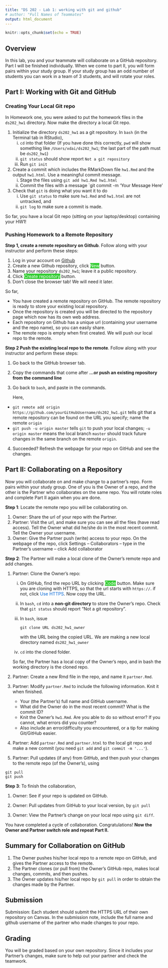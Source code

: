 ```yaml
---
title: "DS 202 - Lab 1: working with git and github"
# author: "Full Names of Teammates"
output: html_document
---
```


```r
knitr::opts_chunk$set(echo = TRUE)
```

## Overview 

In this lab, you and your teammate will collaborate on a GitHub repository. Part I will be finished individually. When we come to part II, you will form pairs within your study group. If your study group has an odd number of students you can work in a team of 3 students, and will rotate your roles. 

## Part I: Working with Git and GitHub

### Creating Your Local Git repo
In Homework one, you were asked to put the homework files in the `ds202_hw1` directory. Now make the directory a local Git repo. 
<!-- You will need the following commands (in Terminal): `git init`, `git add`, and `git commit`.  -->

1. Initialize the directory `ds202_hw1` as a git repository. In `bash` (in the Terminal tab in RStudio),
    i) `cd` into that folder (If you have done this correctly, `pwd` will show something like `/Users/xdai/ds202_hw1`; the last part of the path must be `ds202_hw1`)
    ii) `git status` should show report `Not a git repository`
    iii) Run `git init`
2. Create a commit which includes the RMarkDown file `hw1.Rmd` and the output `hw1.html`. Use a meaningful commit message.
    i) Stage the files using `git add hw1.Rmd hw1.html`
    ii) Commit the files with a message `git commit -m 'Your Message Here'
3. Check that `git` is doing what you want it to do
    i) Use `git status` to make sure `hw1.Rmd` and `hw1.html` are not untracked, and 
    ii) `git log` to make sure a commit is made.
    
So far, you have a local Git repo (sitting on your laptop/desktop) containing your HW1! </span>

### Pushing Homework to a Remote Repository

**Step 1, create a remote repository on Github**. Follow along with your instructor and perform these steps:

1. Log in your account on [Github](https://github.com)
2. Create a new Github repository, click <span style="background:limegreen; color:white">New</span> button.
3. Name your repository `ds202_hw1`; leave it a public repository.
4. Click <span style="background:limegreen; color:white">Create repository</span> button.
5. Don't close the browser tab! We will need it later.

So far, 

- You have created a remote repository on GitHub. The remote repository is ready to store your existing local repository.
- Once the repository is created you will be directed to the repository page which now has its own web address. 
-  Each repository on Github has a unique url (containing your username and the repo name), so you can easily share. 
- The remote repo is empty when first created. We will push our local repo to the remote.
<!--
-  The git history is a detailed history of all the changes made to that file.  One of the features of using Github is the ability to view your repository history which are displayed in the Graphs section of your Github repository page. 
-  At this point in the git history of your `lab1-your-gitname` repository there is only one commit.
-->

**Step 2 Push the existing local repo to the remote**. Follow along with your instructor and perform these steps:

1. Go back to the GitHub browser tab. 

2. Copy the commands that come after **…or push an existing repository from the command line**

3. Go back to `bash`, and paste in the commands.

    Here, 

- `git remote add origin https://github.com/yourGitHubUsername/ds202_hw1.git` tells git that a remote repository can be found on the URL you specify; name the remote `origin`
- `git push -u origin master` tells `git` to push your local changes; `-u origin master` means the local branch `master` should track future changes in the same branch on the remote `origin`.

4. Succeeded? Refresh the webpage for your repo on GitHub and see the changes.


## Part II: Collaborating on a Repository

Now you will collaborate on and make change to a partner's repo. Form pairs within your study group. One of you is the Owner of a repo, and the other is the Partner who collaborates on the same repo. You will rotate roles and complete Part II again when you are done. 

**Step 1**: Locate the remote repo you will be collaborating on. 

1. Owner: Share the url of your repo with the Partner.
2. Partner: Visit the url, and make sure you can see all the files (have read access). Tell the Owner what did he/she do in the most recent commit. Tell the Owner your username. 
3. Owner: Give the Partner push (write) access to your repo. On the webpage of the repo, click Settings -- Collaborators -- type in the Partner's username -- click Add collaborator

**Step 2**: The Partner will make a local clone of the Owner's remote repo and add changes.

1. Partner: Clone the Owner's repo:
    i) On GitHub, find the repo URL by clicking <span style="background:limegreen; color:white"> Code</span>  button. Make sure you are cloning with HTTPS, so that the url starts with `https://`. if not, click <span style="color:#0366d6"> Use HTTPS</span>. Now copy the URL.
    i) In  `bash`, `cd` into a **non-git directory** to store the Owner's repo. Check that `git status` should report "Not a git repository".
    i) In `bash`, issue 
    
        ```
        git clone URL ds202_hw1_owner
        ```
      
        with the URL being the copied URL. We are making a new local directory named `ds202_hw1_owner`
    i) `cd` into the cloned folder.
    
    So far, the Partner has a local copy of the Owner's repo, and in bash the working directory is the cloned repo.
    
2. Partner: Create a new Rmd file in the repo, and name it `partner.Rmd`. 

3. Partner: Modify `partner.Rmd` to include the following information. Knit it when finished.

    - Your (the Partner's) full name and GitHub username. 
    - What did the Owner do in the most recent commit? What is the commit ID?
    - Knit the Owner's `hw1.Rmd`. Are you able to do so without error? If you cannot, what errors did you counter?
    - Also include an error/difficulty you encountered, or a tip for making Git/GitHub easier.

4. Partner: Add `partner.Rmd` and `partner.html` to the local git repo and make a new commit (you need `git add` and `git commit -m '...'`).  

5. Partner: Pull updates (if any) from GitHub, and then push your changes to the remote repo (of the Owner's), using 
  ```
  git pull
  git push
  ```

**Step 3**: To finish the collaboration,

1. Owner: See if your repo is updated on GitHub.

2. Owner: Pull updates from GitHub to your local version, by
    ```
    git pull
    ```

3. Owner: View the Partner's change on your local repo using `git diff`.

You have completed a cycle of collaboration. Congratulations! **Now the Owner and Partner switch role and repeat Part II.** 

## Summary for Collaboration on GitHub
1. The Owner pushes his/her local repo  to a  remote repo on GitHub, and gives the Partner access to the remote.
2. The Partner clones (or pull from) the Owner's GitHub repo, makes local changes, commits, and then pushes.
3. The Owner updates his/her local repo by `git pull` in order to obtain the changes made by the Partner. 

## Submission

Submission: Each student should submit the HTTPS URL of their own repository on Canvas. In the submission note, include the full name and github username of the partner who made changes to your repo.

## Grading
You will be graded based on your own repository. Since it includes your Partner's changes, make sure to help out your partner and check the teamwork. 

